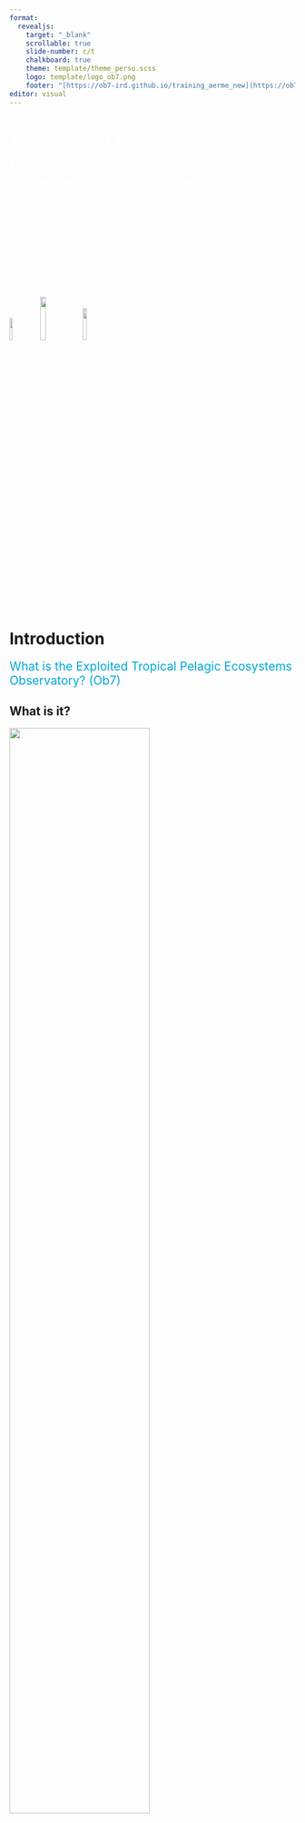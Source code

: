 ```yaml
---
format: 
  revealjs:
    target: "_blank"
    scrollable: true
    slide-number: c/t
    chalkboard: true 
    theme: template/theme_perso.scss
    logo: template/logo_ob7.png
    footer: "[https://ob7-ird.github.io/training_aerme_new](https://ob7-ird.github.io/training_aerme_new)"
editor: visual
---
```


#  {background-image="images/front_page.png"}

[Tropical Tuna Fisheries]{style="color:#ffffff; font-size: 2em"}

[From data to management measures, a challenge for sustainable exploitation]{style="color:#ffffff; font-size: 1.80em"} <br/> <br/> <br/> <br/> [Océane Bouhineau (oceane.bouhineau\@ird.fr)]{style="color:#ffffff; font-size: 0.75em"} <br/> [Mathieu Depetris (mathieu.depetris\@ird.fr)]{style="color:#ffffff; font-size: 0.75em"} <br/> [Théotime Fily (theotime.fily\@ird.fr)]{style="color:#ffffff; font-size: 0.75em"} <br/> [Clara Lerebourg (clara.lerebourg\@ird.fr)]{style="color:#ffffff; font-size: 0.75em"} <br/> [Esther Mollier (esther.mollier\@ird.fr)]{style="color:#ffffff; font-size: 0.75em"} <br/> <br/> <br/> <br/> [© FADIO / IRD - Ifremer]{style="color:#ffffff; font-size: 0.4em"}

![](images/logo_obs7_pg.png){.absolute top="600" right="200" width="10%"} ![](images/logo_ird.png){.absolute top="620" right="-100" width="14%"} ![](images/logo_marbec.png){.absolute top="605" right="50" width="12%"}

# Introduction

[What is the Exploited Tropical Pelagic Ecosystems Observatory? (Ob7)]{style="color:#00a9d6; font-size: 1.5em"}

## What is it?

![](images/logo_ob7.png){width="70%"}

## What is it?

::: columns
::: {.column width="50%"}
![](images/logo_ob7_2.png){width="90%"}
:::

::: {.column width="50%"}
The Observatory:

- is a [**set of resources**]{style="color:#9a1c1f"} (human and material) under the umbrella of the [**French National Research Institute for Sustainable Development**]{style="color:#9a1c1f"} (IRD),

- under the responsability of [**Julien Lebranchu**]{style="color:#9a1c1f"} (julien.lebranchu\@ird.fr).
:::
:::

## What is it?

::: columns
::: {.column width="50%"}
![](images/logo_ob7_3.png){width="90%"}
:::

::: {.column width="50%"}
of [**exploited ressources**]{style="color:#9a1c1f"}

![](images/exploited_species.png)
:::
:::

## What is it?

::: columns
::: {.column width="50%"}
![](images/logo_ob7_4.png){width="90%"}
:::

::: {.column width="50%"}
focused on a [**tropical**]{style="color:#9a1c1f"}

![](images/zones_climatiques.png)
:::
:::

## What is it?

::: columns
::: {.column width="50%"}
![](images/logo_ob7_5.png){width="90%"}
:::

::: {.column width="50%"}
and [**pelagic**]{style="color:#9a1c1f"} area

![](images/zonage_ocean.jpg)
:::
:::

## Why do we need this kind of structure?

::: columns
::: {.column width="70%"}
-   Each country exploiting fisheries resources must declare its activities ([**transversal variables**]{style="color:#9a1c1f"} like capacity, effort and capture)

-   To whom and why?

    -   [**European Commission**]{style="color:#9a1c1f"}, if EU member, used for example regarding [**fisheries agreements**]{style="color:#9a1c1f"}
    -   [**RFMOs**]{style="color:#9a1c1f"} ([**R**]{style="color:#9a1c1f"}egional [**F**]{style="color:#9a1c1f"}isheries [**M**]{style="color:#9a1c1f"}anagement [**O**]{style="color:#9a1c1f"}rganisations) to manage [**population dynamics**]{style="color:#9a1c1f"}
:::

::: {.column width="30%"}
![](images/boat_capacity.png){.absolute top="100" left="800" width="22%"}

![](images/capture_effort.png){.absolute top="400" left="830" width="13%"}
:::
:::

## What are we focusing on?

### Target species and bycatch {style="color:#00a9d6; font-size: 1.5em"}

-   Major tunas
    -   Yellowfin tuna (YFT, *Thunnus albacares*) ![](images/YFT.jpg){.absolute top="170" left="745" width="25%"}<br/><br/>
    -   Bigeye tuna (BET, *Thunnus obesus*) ![](images/BET.jpg){.absolute top="260" left="530" width="24%"}<br/><br/>
    -   Skipjack tuna (SKJ, *Katsuwonus pelamis*) ![](images/SKJ.jpg){.absolute top="350" left="780" width="25%"}<br/><br/>
    -   Albacore tuna (ALB, *Thunnus alalunga*) ![](images/ALB.jpg){.absolute top="450" left="575" width="25%"}

## What are we focusing on?

### Target species and bycatch {style="color:#00a9d6; font-size: 1.5em"}

-   Neritic tunas
    -   Bullet tuna (BLT, *Auxis rochei*) ![](images/BLT.jpg){.absolute top="180" left="480" width="25%"} <br/><br/>
    -   Frigate tuna (FRI, *Auxis thazard*) ![](images/FRI.jpg){.absolute top="260" left="680" width="25%"}<br/><br/>
    -   Kawakawa (KAW, *Euthynnus affinis*) ![](images/KAW.jpg){.absolute top="350" left="550" width="25%"}<br/><br/>
    -   Atlantic bonito (BON, *Sarda sarda*) ![](images/BON.jpg){.absolute top="465" left="650" width="25%"}

## What are we focusing on?

### Target species and bycatch {style="color:#00a9d6; font-size: 1.5em"}

-   Billfish and pelagic sharks species
    -   Swordfish (SWO, *Xiphias gladius*) ![](images/SWO.jpg){.absolute top="170" left="550" width="25%"}<br/><br/>
    -   Sailfish (SAI, *Istiophorus albicans*) ![](images/SAI.jpg){.absolute top="265" left="620" width="25%"}<br/><br/>
    -   Blue marlin (BUM, *Makaira nigricans*) ![](images/BUM.jpg){.absolute top="360" left="600" width="25%"}<br/><br/>
    -   Blue shark (BSH, *Prionace glauca*) ![](images/BSH.jpg){.absolute top="465" left="550" width="25%"}<br/><br/>
    -   Oceanic whitetip shark (OCS, *Carcharhinus longimanus*) ![](images/OCS.jpg){.absolute top="535" left="785" width="25%"}

## What are we focusing on?

### Fishing gears {style="color:#00a9d6; font-size: 1.5em"}

-   Bait boats

![](images/canneur.jpg){.absolute top="100" left="345" width="65%"}
 
## What are we focusing on? {auto-animate="true"}

### Fishing gears {style="color:#00a9d6; font-size: 1.5em"}

-   Longlines

![](images/palangre.png){.absolute top="135" left="315" width="70%"}

## What are we focusing on? {auto-animate="true"}

### Fishing gears {style="color:#00a9d6; font-size: 1.5em"}

-   Purse seiners

![](images/seiners.jpg){.absolute top="120" left="290" width="70%"}

## What are we focusing on?

### Purse seiner school type {style="color:#00a9d6; font-size: 1.5em"}

- Free school 

![](images/free_school.jpg){.absolute top="220" left="200" width="60%"}

## What are we focusing on?

### Purse seiner school type {style="color:#00a9d6; font-size: 1.5em"}

::: columns
::: {.column width="50%"}
-   FOBs: [**F**]{style="color:#9a1c1f"}loating [**OB**]{style="color:#9a1c1f"}jects<br/>
[**natural**]{style="color:#9a1c1f"}

![](images/dcp_natural.jpg){.absolute top="280" left="10" width="40%"}
:::

::: {.column width="50%"}
<br/>[**artificial**]{style="color:#9a1c1f"}

![](images/dcp_artificial.jpg){.absolute top="280" left="520" width="42%"}
:::
:::

# The information system

[Around 4 axes]{style="color:#00a9d6; font-size: 1.5em"}

## The information system

[**Collection**]{style="color:#9a1c1f"}: recovery of declarative data (logbook for example), sampling, fleet characteristics, etc.

![](images/si_ob7_en_1.png){.absolute left="150" width="65%"}

## The information system

[**Storage**]{style="color:#9a1c1f"}: management, administration of databases to store all these kinds of data and ensure long-term preservation. 

![](images/si_ob7_en_2.png){.absolute left="150" width="65%"}

## The information system

[**Treatment**]{style="color:#9a1c1f"}: processes of checking/correcting data to ensure quality data with the least possible bias or specific exploitation.

![](images/si_ob7_en_3.png){.absolute left="150" width="65%"}

## The information system

[**Sharing**]{style="color:#9a1c1f"}: expertise and coordination at several levels, for research projects, in support of stock assessments, data delivery, etc.

![](images/si_ob7_en.png){.absolute left="150" width="65%"}

# Data collection

[On board and on shore sampling]{style="color:#00a9d6; font-size: 1.5em"}

## Data collection

### [Why do we need to collect these data?]{style="color:#00a9d6"}

::: columns
::: {.column width="60%"}
-   [**Compliance**]{style="color:#9a1c1f"} : Regulations from the RFMOs
-   [**Scientific purpose**]{style="color:#9a1c1f"} : Stock assessment (catches and biological parameters)
-   [**Provide quality data**]{style="color:#9a1c1f"} :
    -   Data independence: limiting conflict of interest between fishing business and regulation
    -   Minimize biases: crew estimations reported in logbook
:::

::: {.column width="25%"}
![](images/offshore_picture.jpg){.absolute top="200" left="700" width="30%"}
:::
:::

## Data collection

### [What do we need to collect ?]{style="color:#00a9d6"}

::: columns
::: {.column width="60%"}
-   [**Estimation catch characteristics**]{style="color:#9a1c1f"} of the purse seine fisheries (catch and effort by species, size distribution of the catch)
-   [**Region**]{style="color:#9a1c1f"}: Atlantic and Indian ocean
-   [**Sample area**]{style="color:#9a1c1f"}: ICCAT and IOTC fishing ground
-   Only [**main ports**]{style="color:#9a1c1f"} are covered (Abidjan, Dakar and Victoria)
-   [**Primary sample unit**]{style="color:#9a1c1f"}: landing
:::

::: {.column width="30%"}
![](images/offshore_picture.jpg){.absolute top="200" left="700" width="30%"}
:::
:::

## Data collection - On shore

### Declarative data {style="color:#00a9d6"}

::: columns
::: {.column width="40%"}
-   [**Logbooks**]{style="color:#9a1c1f"} data :
    -   fishing activities
    -   capture quantities
    -   target species
    -   buoys
-   [**Landing note**]{style="color:#9a1c1f"} informations :
    -   capture quantities
    -   target species
:::

::: {.column width="60%"}
![](images/logbook.png)
:::
:::

## Data collection - On shore

### Sampling at port {style="color:#00a9d6"}

-   Technicians during [**landings**]{style="color:#9a1c1f"} at ports
-   Individuals [**measurement**]{style="color:#9a1c1f"} and [**counting**]{style="color:#9a1c1f"}

![](images/observateur.jpg){.absolute top="285" left="205" width="58%"}

## Data collection - On board

### Sampling at sea {style="color:#00a9d6"}

-   [**On board observers**]{style="color:#9a1c1f"}
-   Priority : collection of information on [**discards**]{style="color:#9a1c1f"} and [**bycatch species**]{style="color:#9a1c1f"}

![](images/observer_coverage_ao.png){.absolute top="275" left="50" width="40%"} ![](images/observer_coverage_io.png){.absolute top="285" left="500" width="40%"}

## Data collection - On board

### [Example of bycatch]{style="color:#00a9d6"}

![](images/shark_bycatch.jpg){.absolute top="150" left="150" width="33%"} ![](images/bycatch_coryphene.jpg){.absolute top="400" left="150" width="33%"} ![](images/whale_shark_bycatch.jpg){.absolute top="150" left="550" width="36%"}

# Data storage

[Information System]{style="color:#00a9d6; font-size: 1.5em"}

## Data storage

### To do {style="color:#00a9d6"}

# Data treatment

[What do we do after that ?]{style="color:#00a9d6; font-size: 1.5em"}

## Data treatment

### Databases corrections {style="color:#00a9d6"}

::: columns
::: {.column width="50%"}
[**Errors**]{style="color:#9a1c1f"} may occur, when:

-   The Excel logbook file is written by the partners, [**declarative issues**]{style="color:#9a1c1f"}

-   Copying this file into the database, [**entry issues**]{style="color:#9a1c1f"}
:::

::: {.column width="50%"}
![](images/data_treatment_exemple.png){.absolute top="10"}
:::
:::

## Data treatment

### Databases corrections {style="color:#00a9d6"}

::: columns
::: {.column width="50%"}
[**Errors**]{style="color:#9a1c1f"} may occur, when:

-   The Excel logbook file is written by the partners, [**declarative issues**]{style="color:#9a1c1f"}

-   Copying this file into the database, [**entry issues**]{style="color:#9a1c1f"}

Tools then [**performs checks to highlight errors**]{style="color:#9a1c1f"} so that they can be checked and corrected if necessary.
:::

::: {.column width="50%"}
![](images/data_treatment_exemple_bis.png){.absolute top="10"}
:::
:::

## Data treatment

### Databases corrections {style="color:#00a9d6"}

::: columns
::: {.column width="50%"}
[**Errors**]{style="color:#9a1c1f"} may occur, when:

-   The Excel logbook file is written by the partners, [**declarative issues**]{style="color:#9a1c1f"}

-   Copying this file into the database, [**entry issues**]{style="color:#9a1c1f"}

Tools then [**performs checks to highlight errors**]{style="color:#9a1c1f"} so that they can be checked and corrected if necessary.
:::

::: {.column width="50%"}
![](images/Exemple_AkadoR.png){.absolute top="110"}
:::
:::

## Data treatment

### Databases corrections {style="color:#00a9d6"}

::: columns
::: {.column width="50%"}
[**Errors**]{style="color:#9a1c1f"} may occur, when:

-   The Excel logbook file is written by the partners, [**declarative issues**]{style="color:#9a1c1f"}

-   Copying this file into the database, [**entry issues**]{style="color:#9a1c1f"}

Tools then [**performs checks to highlight errors**]{style="color:#9a1c1f"} so that they can be checked and corrected if necessary.
:::

::: {.column width="50%"}
![](images/Exemple_AkadoR_bis.png){.absolute top="110"}
:::
:::

## Data treatment

### [Tropical Tuna Treament (T3)]{style="color:#00a9d6"}

::: columns
::: {.column width="50%"}
![](images/salabardage.png)
:::

::: {.column width="50%"}
Why we need this kind of treatment?

- Globally in the declarative data, [global weight]{style="color:#9a1c1f"} pretty well estimated but significant bias in [species composition]{style="color:#9a1c1f"}

- A lot of input data in [different]{style="color:#9a1c1f"} unites or scales
:::
:::

## Data treatment

### [Tropical Tuna Treament (T3)]{style="color:#00a9d6"}

::: columns
::: {.column width="50%"}
![](images/logo_t3.png){width="75%"}
:::

::: {.column width="50%"}
A succesion of processes for:

- standardise logbook data
- standardise sampling data
- re-assessment of catches (link to the landing data for example) and correction of the species composition

To go deeper: [https://ob7-ird.github.io/t3/](https://ob7-ird.github.io/t3/)
:::
:::

## Data treatment

### [Indicators examples]{style="color:#00a9d6"}

::: columns
::: {.column width="33.3%"}
Estimated total catch
![](images/estimated_total_catch.png){.absolute top="250" left="0" width="28%"}
:::

::: {.column width="37.3%"}
Estimated catch and effort
![](images/estimated_catch_effort.png){.absolute top="250" left="370" width="28%"}
:::

::: {.column width="29.3%"}
Fishing capacity
![](images/fishing_capacity_ind_80.png){.absolute top="265" left="730" width="28%"}
:::
:::

# Data sharing

[Coordination, expertise, and working groups]{style="color:#00a9d6; font-size: 1.5em"}

## Data deliveries

### [Data calls]{style="color:#00a9d6"}

- For diverse purposes (research, internships, ...)
- For the [**DGAMPA**]{style="color:#9a1c1f"} (Direction Générale des Affaires Maritimes, de la Pêche et de l'Aquaculture)
    - For [**France**]{style="color:#9a1c1f"} (National Work Plan ...)
    - For the [**European Union**]{style="color:#9a1c1f"} (Fisheries Dependent Information, ...)
- For [**RFMOs**]{style="color:#9a1c1f"}
    - Delivery of [**transversal variables**]{style="color:#9a1c1f"}
    
## Expertise {.smaller}

### RFMO working groups{style="color:#00a9d6"}

::: columns
::: {.column width="80%"}
For large pelagics, 4 RFMOs
![](images/rfmo_area.png){width="80%"}
:::

::: {.column width="20%"}
The [**I**]{style="color:#9a1c1f"}nternational [**C**]{style="color:#9a1c1f"}ommission for the [**C**]{style="color:#9a1c1f"}onservation of [**A**]{style="color:#9a1c1f"}tlantic [**T**]{style="color:#9a1c1f"}unas ![](images/iccat_logo.jpg){.absolute top="150" left="730" width="8%"} <br/> <br/> The [**I**]{style="color:#9a1c1f"}ndian [**O**]{style="color:#9a1c1f"}cean [**T**]{style="color:#9a1c1f"}una [**C**]{style="color:#9a1c1f"}ommission ![](images/iotc_logo.png){.absolute top="250" left="730" width="8%"} <br/> <br/> [**I**]{style="color:#9a1c1f"}nter- [**A**]{style="color:#9a1c1f"}merican [**T**]{style="color:#9a1c1f"}ropical [**T**]{style="color:#9a1c1f"}una [**C**]{style="color:#9a1c1f"}ommission ![](images/iattc.png){.absolute top="380" left="730" width="8%"} <br/> <br/> The [**W**]{style="color:#9a1c1f"}estern and [**C**]{style="color:#9a1c1f"}entral [**P**]{style="color:#9a1c1f"}acific [**F**]{style="color:#9a1c1f"}isheries [**C**]{style="color:#9a1c1f"}ommission ![](images/wcpfc.png){.absolute top="470" left="730" width="8%"}
:::
:::

## Expertise

### [RFMO working groups]{style="color:#00a9d6"}

::: columns
::: {.column width="50%"}
To simplify, [**3 levels of actions**]{style="color:#9a1c1f"}:

  - The Working Groups
  - The Scientific Committee
  - The Commission
  
They can produce [**recommendation**]{style="color:#9a1c1f"} or [**resolution**]{style="color:#9a1c1f"}
:::

::: {.column width="50%"}
![](images/commission_iccat.jpg){width="90%"}
:::
:::

## Coordination

### [At European Union scale]{style="color:#00a9d6"}

- [**R**]{style="color:#9a1c1f"}egional [**C**]{style="color:#9a1c1f"}oordination [**G**]{style="color:#9a1c1f"}roups
    - [**Main hub**]{style="color:#9a1c1f"} for regional coordination and cooperation
    - Composed of experts appointed by Member States
    - [**Continuous**]{style="color:#9a1c1f"} process
    - Ob7 is involve in the RCG Large Pelagics [(https://www.fisheries-rcg.eu/rcg-lp/)](https://www.fisheries-rcg.eu/rcg-lp/){target="_blank"}
- Aim: to move from a [**"national"**]{style="color:#9a1c1f"} to a [**"regional"**]{style="color:#9a1c1f"} level.

![](images/rcg_lp.png){.absolute top="70" left="650" width="35%"}

## One specific characteristic

### [Focus on the EU]{style="color:#00a9d6"}

::: columns
::: {.column width="70%"}
- Normally, each entity negotiates [**on its side**]{style="color:#9a1c1f"} and is responsible for providing data
- In the case of the EU 
    - [**coordination**]{style="color:#9a1c1f"} of all tasks (intermediary with RFMOs)
    - [**guarantees**]{style="color:#9a1c1f"} the monitoring of the fishing quota(s) by European fishermen
    - gives more [**impact**]{style="color:#9a1c1f"} on the international scene
:::

::: {.column width="30%"}
![](images/dcf.png){.absolute top="200" left="850" width="10%"}
![](images/dgmare.png){.absolute top="380" left="850" width="10%"}

:::
:::

## Research support

### [Involving in projects]{style="color:#00a9d6"}

::: columns
::: {.column width="70%"}
Project FISHN'CO, [https://www.fisheries-rcg.eu/fishnco/](https://www.fisheries-rcg.eu/fishnco/)
<br/>
<br/>
<br/>
Project SECWEB, [https://www.fisheries-rcg.eu/secweb/](https://www.fisheries-rcg.eu/secweb/)
<br/>
<br/>
<br/>
Project CECOFAD et CECOFAD2 
<br/>
<br/>
<br/>
... 
:::

::: {.column width="30%"}
![](images/fishnco.png){.absolute top="170" left="800" width="18%"}
![](images/secweb.png){.absolute top="270" left="800" width="18%"}
![](images/logo_cecofad.png){.absolute top="380" left="500" width="12%"}
![](images/logo_cecofad2.png){.absolute top="380" left="750" width="12%"}
:::
:::

##  {background-image="images/end_page.png"}

<br/> <br/> [Thank you for your attention, <br/> do you have any questions?]{style="color:#ffffff; font-size: 2.5em"}

![](images/logo_obs7_pg.png){.absolute top="510" width="10%"} ![](images/logo_marbec.png){.absolute top="515" left="150" width="12%"} ![](images/logo_ird.png){.absolute top="530" left="300" width="14%"} <br/> <br/> <br/> <br/> <br/> <br/> <br/> <br/> [© FADIO / IRD - Ifremer]{style="color:#ffffff; font-size: 0.4em"}
